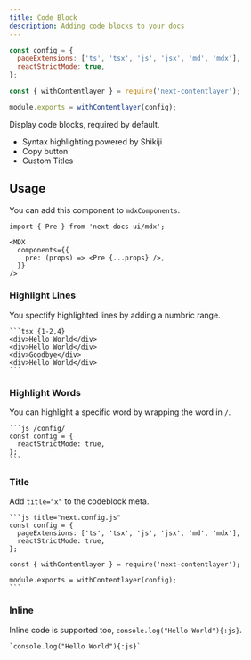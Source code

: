 ```yaml
---
title: Code Block
description: Adding code blocks to your docs
---
```


<Wrapper>
<div className="bg-background rounded-lg prose-no-margin">

```js title="next.config.js" {10} /config/
const config = {
  pageExtensions: ['ts', 'tsx', 'js', 'jsx', 'md', 'mdx'],
  reactStrictMode: true,
};

const { withContentlayer } = require('next-contentlayer');

module.exports = withContentlayer(config);
```

</div>
</Wrapper>

Display code blocks, required by default.

- Syntax highlighting powered by Shikiji
- Copy button
- Custom Titles

## Usage

You can add this component to `mdxComponents`.

```mdx {5}
import { Pre } from 'next-docs-ui/mdx';

<MDX
  components={{
    pre: (props) => <Pre {...props} />,
  }}
/>
```

### Highlight Lines

You spectify highlighted lines by adding a numbric range.

````mdx
```tsx {1-2,4}
<div>Hello World</div>
<div>Hello World</div>
<div>Goodbye</div>
<div>Hello World</div>
```
````

### Highlight Words

You can highlight a specific word by wrapping the word in `/`.

````mdx
```js /config/
const config = {
  reactStrictMode: true,
};
```
````

### Title

Add `title="x"` to the codeblock meta.

````mdx
```js title="next.config.js"
const config = {
  pageExtensions: ['ts', 'tsx', 'js', 'jsx', 'md', 'mdx'],
  reactStrictMode: true,
};

const { withContentlayer } = require('next-contentlayer');

module.exports = withContentlayer(config);
```
````

### Inline

Inline code is supported too, `console.log("Hello World"){:js}`.

```mdx
`console.log("Hello World"){:js}`
```
